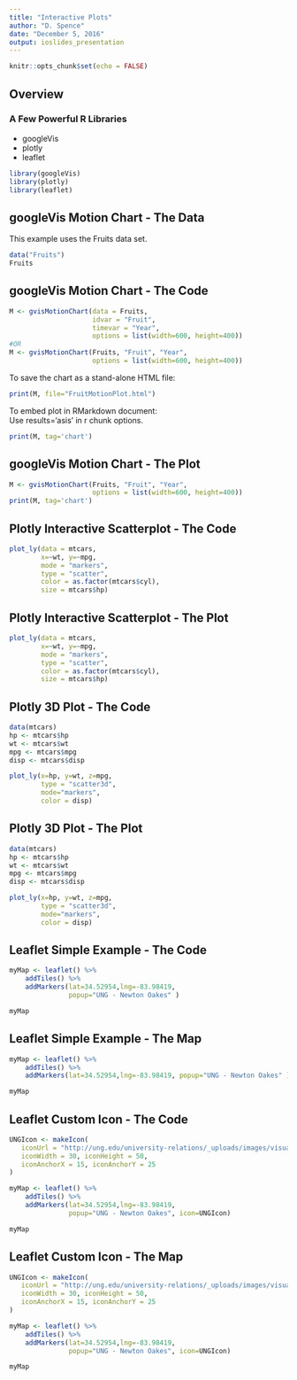 ```yaml
---
title: "Interactive Plots"
author: "D. Spence"
date: "December 5, 2016"
output: ioslides_presentation
---
```


```r
knitr::opts_chunk$set(echo = FALSE)
```

## Overview

### A Few Powerful R Libraries  

- googleVis
- plotly
- leaflet

```r
library(googleVis)
library(plotly)
library(leaflet)
```

## googleVis Motion Chart - The Data

This example uses the Fruits data set.

```r
data("Fruits")
Fruits
```

## googleVis Motion Chart - The Code

```r
M <- gvisMotionChart(data = Fruits, 
                     idvar = "Fruit", 
                     timevar = "Year", 
                     options = list(width=600, height=400))
#OR
M <- gvisMotionChart(Fruits, "Fruit", "Year", 
                     options = list(width=600, height=400))
```

To save the chart as a stand-alone HTML file:  
```r
print(M, file="FruitMotionPlot.html")
```

To embed plot in RMarkdown document:  
Use results='asis' in r chunk options.  
```r
print(M, tag='chart')
```

## googleVis Motion Chart - The Plot

```r
M <- gvisMotionChart(Fruits, "Fruit", "Year", 
                     options = list(width=600, height=400))
print(M, tag='chart')
```

## Plotly Interactive Scatterplot - The Code
```r
plot_ly(data = mtcars, 
        x=~wt, y=~mpg, 
        mode = "markers", 
        type = "scatter", 
        color = as.factor(mtcars$cyl), 
        size = mtcars$hp)
```

## Plotly Interactive Scatterplot - The Plot

```r
plot_ly(data = mtcars, 
        x=~wt, y=~mpg, 
        mode = "markers", 
        type = "scatter", 
        color = as.factor(mtcars$cyl), 
        size = mtcars$hp)
```

## Plotly 3D Plot - The Code
```r
data(mtcars)
hp <- mtcars$hp
wt <- mtcars$wt
mpg <- mtcars$mpg
disp <- mtcars$disp

plot_ly(x=hp, y=wt, z=mpg, 
        type = "scatter3d", 
        mode="markers", 
        color = disp)
```

## Plotly 3D Plot - The Plot
```r
data(mtcars)
hp <- mtcars$hp
wt <- mtcars$wt
mpg <- mtcars$mpg
disp <- mtcars$disp

plot_ly(x=hp, y=wt, z=mpg, 
        type = "scatter3d", 
        mode="markers", 
        color = disp)
```

## Leaflet Simple Example - The Code
```r
myMap <- leaflet() %>% 
    addTiles() %>%
    addMarkers(lat=34.52954,lng=-83.98419, 
               popup="UNG - Newton Oakes" )

myMap
```

## Leaflet Simple Example - The Map
```r
myMap <- leaflet() %>% 
    addTiles() %>%
    addMarkers(lat=34.52954,lng=-83.98419, popup="UNG - Newton Oakes" )

myMap
```

## Leaflet Custom Icon - The Code
```r
UNGIcon <- makeIcon(
   iconUrl = "http://ung.edu/university-relations/_uploads/images/visual-identity-elements/UNG_SteepleMark_2c_121x200.png", 
   iconWidth = 30, iconHeight = 50, 
   iconAnchorX = 15, iconAnchorY = 25
)

myMap <- leaflet() %>% 
    addTiles() %>%
    addMarkers(lat=34.52954,lng=-83.98419, 
               popup="UNG - Newton Oakes", icon=UNGIcon)

myMap
```

## Leaflet Custom Icon - The Map
```r
UNGIcon <- makeIcon(
   iconUrl = "http://ung.edu/university-relations/_uploads/images/visual-identity-elements/UNG_SteepleMark_2c_121x200.png", 
   iconWidth = 30, iconHeight = 50, 
   iconAnchorX = 15, iconAnchorY = 25
)

myMap <- leaflet() %>% 
    addTiles() %>%
    addMarkers(lat=34.52954,lng=-83.98419, 
               popup="UNG - Newton Oakes", icon=UNGIcon)

myMap
```



